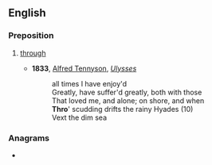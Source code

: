 {{also|thro|-þro}}
==English==

===Preposition===
{{en-prep}}

# {{lb|en|poetic}} [[through]]
#* '''1833''', [[w:Alfred Tennyson|Alfred Tennyson]], ''[[s:Ulysses (Tennyson)|Ulysses]]''
#*: all times I have enjoy'd
#*: Greatly, have suffer'd greatly, both with those
#*: That loved me, and alone; on shore, and when
#*: '''Thro'''' scudding drifts the rainy Hyades (10)
#*: Vext the dim sea

===Anagrams===
* {{anagrams|en|Roth|Thor|hotr|orth-|thor}}